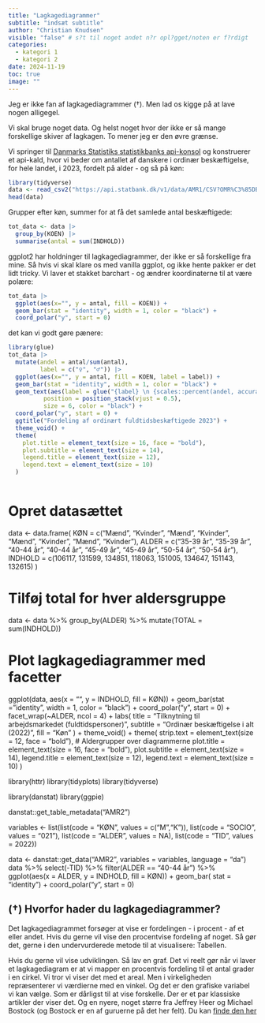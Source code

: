 ```yaml
---
title: "Lagkagediagrammer"
subtitle: "indsæt subtitle"
author: "Christian Knudsen"
visible: "false" # s?t til noget andet n?r opl?gget/noten er f?rdigt
categories:
  - kategori 1
  - kategori 2
date: 2024-11-19
toc: true
image: ""
---
```


Jeg er ikke fan af lagkagediagrammer (†). Men lad os kigge på at lave nogen
alligegel.

Vi skal bruge noget data. Og helst noget hvor der ikke er så mange forskellige skiver af lagkagen. To mener jeg er den øvre grænse.

Vi springer til [Danmarks Statistiks statistikbanks api-konsol](https://api.statbank.dk/console#data) og konstruerer et api-kald, hvor vi beder
om antallet af danskere i ordinær beskæftigelse, for hele landet, i 2023, fordelt på alder - og så på køn:

```r
library(tidyverse)
data <- read_csv2("https://api.statbank.dk/v1/data/AMR1/CSV?OMR%C3%85DE=000&KOEN=M%2CK&ALDER1=*&Tid=2023&SOCIO=021")
head(data)
```


Grupper efter køn, summer for at få det samlede antal beskæftigede:

```r
tot_data <- data |> 
  group_by(KOEN) |> 
  summarise(antal = sum(INDHOLD))
```

ggplot2 har holdninger til lagkagediagrammer, der ikke er så forskellige fra mine. Så hvis vi skal klare os med 
vanilla ggplot, og ikke hente pakker er det lidt tricky.
Vi laver et stakket barchart - og ændrer koordinaterne til at være polære:

```r
tot_data |> 
  ggplot(aes(x="", y = antal, fill = KOEN)) +
  geom_bar(stat = "identity", width = 1, color = "black") +
  coord_polar("y", start = 0)
```

det kan vi godt gøre pænere:
```r
library(glue)
tot_data |> 
  mutate(andel = antal/sum(antal),
         label = c("♀️", "♂️")) |> 
  ggplot(aes(x="", y = antal, fill = KOEN, label = label)) +
  geom_bar(stat = "identity", width = 1, color = "black") +
  geom_text(aes(label = glue("{label} \n {scales::percent(andel, accuracy = 1)}"))    ,
          position = position_stack(vjust = 0.5),
          size = 6, color = "black") +
  coord_polar("y", start = 0) +
  ggtitle("Fordeling af ordinært fuldtidsbeskæftigede 2023") +
  theme_void() +
  theme(
    plot.title = element_text(size = 16, face = "bold"),
    plot.subtitle = element_text(size = 14),
    legend.title = element_text(size = 12),
    legend.text = element_text(size = 10)
  ) 
  
```





# Opret datasættet
data <- data.frame(
  KØN = c("Mænd", "Kvinder", "Mænd", "Kvinder", "Mænd", "Kvinder", "Mænd", "Kvinder"),
  ALDER = c("35-39 år", "35-39 år", "40-44 år", "40-44 år", "45-49 år", "45-49 år", "50-54 år", "50-54 år"),
  INDHOLD = c(106117, 131599, 134851, 118063, 151005, 134647, 151143, 132615)
)

# Tilføj total for hver aldersgruppe
data <- data %>%
  group_by(ALDER) %>%
  mutate(TOTAL = sum(INDHOLD))

# Plot lagkagediagrammer med facetter
ggplot(data, aes(x = "", y = INDHOLD, fill = KØN)) +
  geom_bar(stat = "identity", width = 1, color = "black") +
  coord_polar("y", start = 0) +
  facet_wrap(~ALDER, ncol = 4) +
  labs(
    title = "Tilknytning til arbejdsmarkedet (fuldtidspersoner)",
    subtitle = "Ordinær beskæftigelse i alt (2022)",
    fill = "Køn"
  ) +
  theme_void() +
  theme(
    strip.text = element_text(size = 12, face = "bold"), # Aldergrupper over diagrammerne
    plot.title = element_text(size = 16, face = "bold"),
    plot.subtitle = element_text(size = 14),
    legend.title = element_text(size = 12),
    legend.text = element_text(size = 10)
  )


library(httr)
library(tidyplots)
library(tidyverse)

library(danstat)
library(ggpie)

danstat::get_table_metadata("AMR2")

variables <- list(list(code = "KØN", values = c("M","K")),
                  list(code = "SOCIO", values = "021"),
                  list(code = "ALDER", values = NA),
                  list(code = "TID", values = 2022))


data <- danstat::get_data("AMR2", variables = variables, language = "da")
data %>% select(-TID) %>% 
  filter(ALDER == "40-44 år") %>% 
  ggplot(aes(x = ALDER, y = INDHOLD, fill = KØN)) +
  geom_bar( stat = "identity") +
  coord_polar("y", start = 0)


## (†) Hvorfor hader du lagkagediagrammer? 

Det lagkagediagrammet forsøger at vise er fordelingen - i procent - af et eller andet. Hvis du gerne 
vil vise den procentvise fordeling af noget. Så gør det, gerne i 
den undervurderede metode til at visualisere: Tabellen.

Hvis du gerne vil vise udviklingen. Så lav en graf. Det vi reelt gør
når vi laver et lagkagediagram er at vi mapper en procentvis fordeling
til et antal grader i en cirkel. Vi tror vi viser det med 
et areal. Men i virkeligheden repræsenterer vi værdierne med en
vinkel. Og det er den grafiske variabel vi kan vælge. Som er dårligst
til at vise forskelle. Der er et par klassiske artikler der 
viser det. Og en
nyere, noget større fra Jeffrey Heer og Michael Bostock (og Bostock er
en af guruerne på det her felt). Du kan [finde den her](http://vis.stanford.edu/files/2010-MTurk-CHI.pdf)
